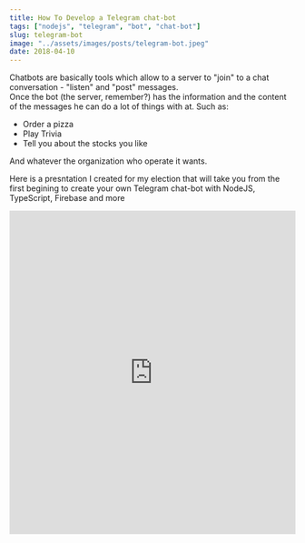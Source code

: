 ```yaml
---
title: How To Develop a Telegram chat-bot
tags: ["nodejs", "telegram", "bot", "chat-bot"]
slug: telegram-bot
image: "../assets/images/posts/telegram-bot.jpeg"
date: 2018-04-10
---
```


Chatbots are basically tools which allow to a server to "join" to a chat conversation - "listen" and "post" messages.<br />
Once the bot (the server, remember?) has the information and the content of the messages he can do a lot of things with at. Such as:

- Order a pizza
- Play Trivia
- Tell you about the stocks you like

And whatever the organization who operate it wants.

Here is a presntation I created for my election that will take you from the first begining to create your own Telegram chat-bot with NodeJS, TypeScript, Firebase and more

<iframe
  src="https://docs.google.com/presentation/d/e/2PACX-1vSThbK-mPJQqYqYerjVUHS8LCe4-IGMIscij_Sa7Cw2lMyEiP88Hte6WdTuUrb3F7hea1Ty4kKAN1LM/embed?start=false&loop=false&delayms=3000"
  frameborder="0"
  width="100%"
  height="569"
  allowFullScreen={true}
></iframe>
